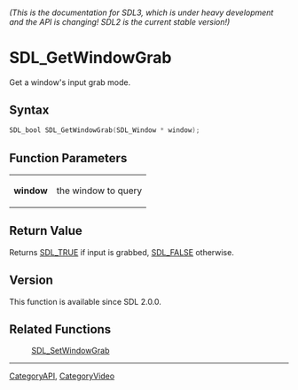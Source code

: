 ====== (This is the documentation for SDL3, which is under heavy development and the API is changing! SDL2 is the current stable version!) ======
= SDL_GetWindowGrab =

Get a window's input grab mode.

== Syntax ==

<syntaxhighlight lang='c'>
SDL_bool SDL_GetWindowGrab(SDL_Window * window);
</syntaxhighlight>

== Function Parameters ==

{|
|'''window'''
|the window to query
|}

== Return Value ==

Returns [[SDL_TRUE]] if input is grabbed, [[SDL_FALSE]] otherwise.

== Version ==

This function is available since SDL 2.0.0.

== Related Functions ==

:[[SDL_SetWindowGrab]]

----
[[CategoryAPI]], [[CategoryVideo]]



